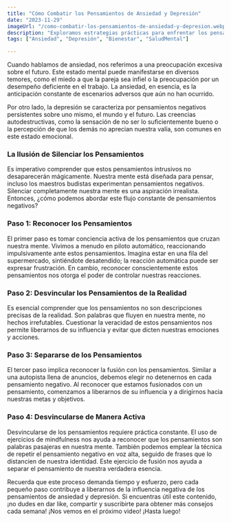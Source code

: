 ```yaml
---
title: "Cómo Combatir los Pensamientos de Ansiedad y Depresión"
date: "2023-11-29"
imageUrl: "/como-combatir-los-pensamientos-de-ansiedad-y-depresion.webp"
description: "Exploramos estrategias prácticas para enfrentar los pensamientos de ansiedad y depresión. Desde técnicas de manejo del estrés hasta enfoques terapéuticos, descubre cómo tomar el control de tu salud mental y recuperar el equilibrio emocional."
tags: ["Ansiedad", "Depresión", "Bienestar", "SaludMental"]

---
```

<CustomImage
  src="https://raw.githubusercontent.com/sebiten/posts/main/images/como-combatir-los-pensamientos-de-ansiedad-y-depresion.webp"
  alt="Cómo Combatir los Pensamientos de Ansiedad y Depresión"
/>

Cuando hablamos de ansiedad, nos referimos a una preocupación excesiva sobre el futuro. Este estado mental puede manifestarse en diversos temores, como el miedo a que la pareja sea infiel o la preocupación por un desempeño deficiente en el trabajo. La ansiedad, en esencia, es la anticipación constante de escenarios adversos que aún no han ocurrido.

Por otro lado, la depresión se caracteriza por pensamientos negativos persistentes sobre uno mismo, el mundo y el futuro. Las creencias autodestructivas, como la sensación de no ser lo suficientemente bueno o la percepción de que los demás no aprecian nuestra valía, son comunes en este estado emocional.

### La Ilusión de Silenciar los Pensamientos

Es imperativo comprender que estos pensamientos intrusivos no desaparecerán mágicamente. Nuestra mente está diseñada para pensar, incluso los maestros budistas experimentan pensamientos negativos. Silenciar completamente nuestra mente es una aspiración irrealista. Entonces, ¿cómo podemos abordar este flujo constante de pensamientos negativos?

### **Paso 1**: Reconocer los Pensamientos

El primer paso es tomar conciencia activa de los pensamientos que cruzan nuestra mente. Vivimos a menudo en piloto automático, reaccionando impulsivamente ante estos pensamientos. Imagina estar en una fila del supermercado, sintiéndote desatendido; la reacción automática puede ser expresar frustración. En cambio, reconocer conscientemente estos pensamientos nos otorga el poder de controlar nuestras reacciones.

### **Paso 2**: Desvincular los Pensamientos de la Realidad

Es esencial comprender que los pensamientos no son descripciones precisas de la realidad. Son palabras que fluyen en nuestra mente, no hechos irrefutables. Cuestionar la veracidad de estos pensamientos nos permite liberarnos de su influencia y evitar que dicten nuestras emociones y acciones.

### **Paso 3**: Separarse de los Pensamientos

El tercer paso implica reconocer la fusión con los pensamientos. Similar a una autopista llena de anuncios, debemos elegir no detenernos en cada pensamiento negativo. Al reconocer que estamos fusionados con un pensamiento, comenzamos a liberarnos de su influencia y a dirigirnos hacia nuestras metas y objetivos.

### **Paso 4**: Desvincularse de Manera Activa

Desvincularse de los pensamientos requiere práctica constante. El uso de ejercicios de mindfulness nos ayuda a reconocer que los pensamientos son palabras pasajeras en nuestra mente. También podemos emplear la técnica de repetir el pensamiento negativo en voz alta, seguido de frases que lo distancien de nuestra identidad. Este ejercicio de fusión nos ayuda a separar el pensamiento de nuestra verdadera esencia.

Recuerda que este proceso demanda tiempo y esfuerzo, pero cada pequeño paso contribuye a liberarnos de la influencia negativa de los pensamientos de ansiedad y depresión. Si encuentras útil este contenido, ¡no dudes en dar like, compartir y suscribirte para obtener más consejos cada semana! ¡Nos vemos en el próximo video! ¡Hasta luego!

<RandomLinks/>
